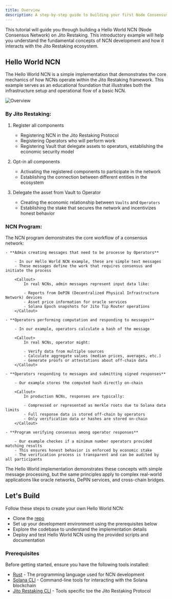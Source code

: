 ```yaml
---
title: Overview
description: A step-by-step guide to building your first Node Consensus Network (NCN) on Jito Restaking
---
```


This tutorial will guide you through building a Hello World NCN (Node Consensus Network) on Jito Restaking. 
This introductory example will help you understand the fundamental concepts of NCN development and how it interacts with the Jito Restaking ecosystem.

## Hello World NCN

The Hello World NCN is a simple implementation that demonstrates the core mechanics of how NCNs operate within the Jito Restaking framework. 
This example serves as an educational foundation that illustrates both the infrastructure setup and operational flow of a basic NCN.

![Overview](./overview.png)

### By Jito Restaking:

1. Register all components

    - Registering NCN in the Jito Restaking Protocol
    - Registering Operators who will perform work
    - Registering Vault that delegate assets to operators, establishing the economic security model

2. Opt-in all components

    - Activating the registered components to participate in the network
    - Establishing the connection between different entities in the ecosystem

3. Delegate the asset from Vault to Operator

    - Creating the economic relationship between `Vaults` and `Operators`
    - Establishing the stake that secures the network and incentivizes honest behavior

### NCN Program:

The NCN program demonstrates the core workflow of a consensus network:

    - **Admin creating messages that need to be processe by Operators**

        - In our Hello World NCN example, these are simple text messages
        - These messages define the work that requires consensus and initiate the process

        <Callout>
            In real NCNs, admin messages represent input data like:
            
            - Reports from DePIN (Decentralized Physical Infrastructure Network) devices
            - Asset price information for oracle services
            - Solana Epoch snapshots for Jito Tip Router operations
        </Callout>

    - **Operators performing computation and responding to messages**

        - In our example, operators calculate a hash of the message

        <Callout>
            In real NCNs, operator might:
            
            - Verify data from multiple sources
            - Calculate aggregate values (median prices, averages, etc.)
            - Generate proofs or attestations about off-chain data
        </Callout>

    - **Operators responding to messages and submitting signed responses**

        - Our example stores the computed hash directly on-chain

        <Callout>
            In production NCNs, responses are typically:
            
            - Compressed or represented as merkle roots due to Solana data limits
            - Full response data is stored off-chain by operators
            - Only verification data or hashes are stored on-chain
        </Callout>
    
    - **Program verifying consensus among operator responses**

        - Our example checkes if a minimum number operators provided matching results
        - This ensures honest behavior is enforced by economic stake
        - The verification process is transparent and can be audited by all participants

The Hello World implementation demonstrates these concepts with simple message processing, but the same principles apply to complex real-world applications like oracle networks, DePIN services, and cross-chain bridges.

## Let's Build

Follow these steps to create your own Hello World NCN:

- Clone the [repo](https://github.com/aoikurokawa/hello-world-ncn)
- Set up your development environment using the prerequisites below
- Explore the codebase to understand the implementation details
- Deploy and test Hello World NCN using the provided scripts and documentation


### Prerequisites

Before getting started, ensure you have the following tools installed:

- [Rust] - The programming language used for NCN development
- [Solana CLI] - Command-line tools for interacting with the Solana blockchain
- [Jito Restaking CLI] - Tools specific toe the Jito Restaking Protocol

[Rust]: https://www.rust-lang.org/tools/install
[Solana CLI]: https://solana.com/docs/intro/installation
[Jito Restaking CLI]: https://github.com/jito-foundation/restaking/blob/master/cli/getting_started.md